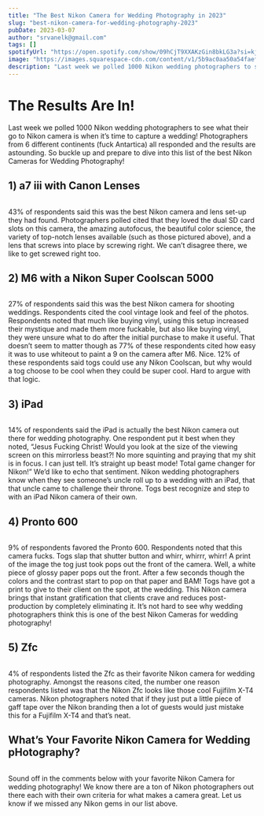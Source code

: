 ```yaml
---
title: "The Best Nikon Camera for Wedding Photography in 2023"
slug: "best-nikon-camera-for-wedding-photography-2023"
pubDate: 2023-03-07
author: "srvanelk@gmail.com"
tags: []
spotifyUrl: "https://open.spotify.com/show/09hCjT9XXAKzGin8bkLG3a?si=kjRZvQ1JTb6Ov3HVzSSlWA"
image: "https://images.squarespace-cdn.com/content/v1/5b9ac0aa50a54faef024c950/7457ac2c-8e19-4e44-96a4-d7654a9a3ca1/Best-Nikon-Camera-1.jpg?format=original"
description: "Last week we polled 1000 Nikon wedding photographers to see what their go to Nikon camera is when it’s time to capture a wedding! Photographers from 6 different continents (fuck Antartica) all responded and the results are astounding. So buckle up and prepare to dive into this list of the best Nikon Cameras for Wedding Photography!"
---
```


# The Results Are In!

Last week we polled 1000 Nikon wedding photographers to see what their go to Nikon camera is when it’s time to capture a wedding! Photographers from 6 different continents (fuck Antartica) all responded and the results are astounding. So buckle up and prepare to dive into this list of the best Nikon Cameras for Wedding Photography!

## 1) a7 iii with Canon Lenses

<figure>
  <img src="https://images.squarespace-cdn.com/content/v1/5b9ac0aa50a54faef024c950/7457ac2c-8e19-4e44-96a4-d7654a9a3ca1/Best-Nikon-Camera-1.jpg?format=original" alt="" />
</figure>

43% of respondents said this was the best Nikon camera and lens set-up they had found. Photographers polled cited that they loved the dual SD card slots on this camera, the amazing autofocus, the beautiful color science, the variety of top-notch lenses available (such as those pictured above), and a lens that screws into place by screwing right. We can’t disagree there, we like to get screwed right too.

## 2) M6 with a Nikon Super Coolscan 5000

<figure>
  <img src="https://images.squarespace-cdn.com/content/v1/5b9ac0aa50a54faef024c950/c2055b9e-b575-43e5-8b27-66b248329db8/Best-Nikon-Camera-2.jpg?format=original" alt="" />
</figure>

27% of respondents said this was the best Nikon camera for shooting weddings. Respondents cited the cool vintage look and feel of the photos. Respondents noted that much like buying vinyl, using this setup increased their mystique and made them more fuckable, but also like buying vinyl, they were unsure what to do after the initial purchase to make it useful. That doesn’t seem to matter though as 77% of these respondents cited how easy it was to use whiteout to paint a 9 on the camera after M6. Nice. 12% of these respondents said togs could use any Nikon Coolscan, but why would a tog choose to be cool when they could be super cool. Hard to argue with that logic.

## 3) iPad

<figure>
  <img src="https://images.squarespace-cdn.com/content/v1/5b9ac0aa50a54faef024c950/1010069b-b280-4a5d-bce0-a12071b98440/Best-Nikon-Camera-3.jpg?format=original" alt="" />
</figure>

14% of respondents said the iPad is actually the best Nikon camera out there for wedding photography. One respondent put it best when they noted, “Jesus Fucking Christ! Would you look at the size of the viewing screen on this mirrorless beast?! No more squinting and praying that my shit is in focus. I can just tell. It’s straight up beast mode! Total game changer for Nikon!” We’d like to echo that sentiment. Nikon wedding photographers know when they see someone’s uncle roll up to a wedding with an iPad, that that uncle came to challenge their throne. Togs best recognize and step to with an iPad Nikon camera of their own.

## 4) Pronto 600

<figure>
  <img src="https://images.squarespace-cdn.com/content/v1/5b9ac0aa50a54faef024c950/450f3131-aad4-421f-aff2-5b73a01ff604/Best-Nikon-Camera-4.jpg?format=original" alt="" />
</figure>

9% of respondents favored the Pronto 600. Respondents noted that this camera fucks. Togs slap that shutter button and whirr, whirrr, whirr! A print of the image the tog just took pops out the front of the camera. Well, a white piece of glossy paper pops out the front. After a few seconds though the colors and the contrast start to pop on that paper and BAM! Togs have got a print to give to their client on the spot, at the wedding. This Nikon camera brings that instant gratification that clients crave and reduces post-production by completely eliminating it. It’s not hard to see why wedding photographers think this is one of the best Nikon Cameras for wedding photography!

## 5) Zfc

<figure>
  <img src="https://images.squarespace-cdn.com/content/v1/5b9ac0aa50a54faef024c950/bfa1e269-6b9e-4ac0-8b3b-97a91bbe17ce/Best-Nikon-Camera-5.jpg?format=original" alt="" />
</figure>

4% of respondents listed the Zfc as their favorite Nikon camera for wedding photography. Amongst the reasons cited, the number one reason respondents listed was that the Nikon Zfc looks like those cool Fujifilm X-T4 cameras. Nikon photographers noted that if they just put a little piece of gaff tape over the Nikon branding then a lot of guests would just mistake this for a Fujifilm X-T4 and that’s neat.

## What’s Your Favorite Nikon Camera for Wedding pHotography?

<figure>
  <img src="https://images.squarespace-cdn.com/content/v1/5b9ac0aa50a54faef024c950/f5b9a399-e2be-40d9-8cb1-e53ab14d7cc2/Best-Nikon-Camera-6.jpg?format=original" alt="" />
</figure>

Sound off in the comments below with your favorite Nikon Camera for wedding photography! We know there are a ton of Nikon photographers out there each with their own criteria for what makes a camera great. Let us know if we missed any Nikon gems in our list above.